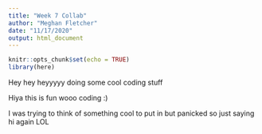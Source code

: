 ```yaml
---
title: "Week 7 Collab"
author: "Meghan Fletcher"
date: "11/17/2020"
output: html_document
---
```


```r
knitr::opts_chunk$set(echo = TRUE)
library(here)
```


Hey hey heyyyyy doing some cool coding stuff


Hiya this is fun wooo coding :) 


I was trying to think of something cool to put in but panicked so just saying hi again LOL
